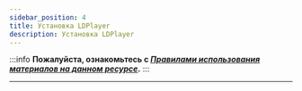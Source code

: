 ```yaml
---
sidebar_position: 4
title: Установка LDPlayer
description: Установка LDPlayer
---
```

:::info **Пожалуйста, ознакомьтесь с [*Правилами использования материалов на данном ресурсе*](../Disclaimer).**
:::
_______________________________________________

